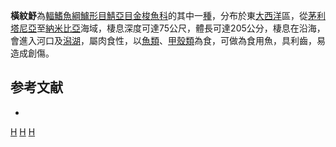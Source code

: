 {{Speciesbox
| taxon = Sphyraena afra
| status = NE
| status_system = IUCN3.1
| binomial_authority = [[Peters|Peters]], 1844
| synonyms = *''Sphyraena hupferi''<br /><small>Fischer, 1885</small>
*''Sphyraena piscatorum''<br /><small>Cadenat, 1964</small>
}}
'''橫紋魣'''為[[輻鰭魚綱|輻鰭魚綱]][[鱸形目|鱸形目]][[鯖亞目|鯖亞目]][[金梭魚科|金梭魚科]]的其中一[[種|種]]，分布於東[[大西洋|大西洋]]區，從[[茅利塔尼亞|茅利塔尼亞]]至[[納米比亞|納米比亞]]海域，棲息深度可達75公尺，體長可達205公分，棲息在沿海，會進入河口及[[潟湖|潟湖]]，屬肉食性，以[[魚類|魚類]]、[[甲殼類|甲殼類]]為食，可做為食用魚，具利齒，易造成創傷。

== 参考文献 ==
{{reflist}}
*{{FishBase_species|genus=Sphyraena|species=afra|year=2012|month=7}}

{{taxonbar}}
[[Category:_1844年描述的鱼类|H]]
[[Category:食用魚|H]]
[[Category:魣屬|H]]